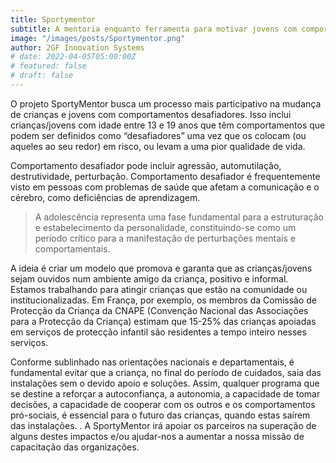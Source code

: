 ```yaml
---
title: Sportymentor
subtitle: A mentoria enquanto ferramenta para motivar jovens com comportamentos desafiadores para a adoção de um estilo de vida mais saudável e desportista
image: "/images/posts/Sportymentor.png"
author: 2GF Innovation Systems
# date: 2022-04-05T05:00:00Z
# featured: false
# draft: false
---
```


O projeto SportyMentor busca um processo mais participativo na mudança de crianças e jovens com comportamentos desafiadores. Isso inclui crianças/jovens com idade entre 13 e 19 anos que têm comportamentos que podem ser definidos como “desafiadores” uma vez que os colocam (ou aqueles ao seu redor) em risco, ou levam a uma pior qualidade de vida.

Comportamento desafiador pode incluir agressão, automutilação, destrutividade, perturbação. Comportamento desafiador é frequentemente visto em pessoas com problemas de saúde que afetam a comunicação e o cérebro, como deficiências de aprendizagem.

<Blockquote>
  A adolescência representa uma fase fundamental para a estruturação e estabelecimento da personalidade, constituindo-se como um período crítico para a manifestação de perturbações mentais e comportamentais.
</Blockquote>

A ideia é criar um modelo que promova e garanta que as crianças/jovens sejam ouvidos num ambiente amigo da criança, positivo e informal. Estamos trabalhando para atingir crianças que estão na comunidade ou institucionalizadas. Em França, por exemplo, os membros da Comissão de Protecção da Criança da CNAPE (Convenção Nacional das Associações para a Protecção da Criança) estimam que 15-25% das crianças apoiadas em serviços de protecção infantil são residentes a tempo inteiro nesses serviços.

Conforme sublinhado nas orientações nacionais e departamentais, é fundamental evitar que a criança, no final do período de cuidados, saia das instalações sem o devido apoio e soluções. Assim, qualquer programa que se destine a reforçar a autoconfiança, a autonomia, a capacidade de tomar decisões, a capacidade de cooperar com os outros e os comportamentos pró-sociais, é essencial para o futuro das crianças, quando estas saírem das instalações. . A SportyMentor irá apoiar os parceiros na superação de alguns destes impactos e/ou ajudar-nos a aumentar a nossa missão de capacitação das organizações.

